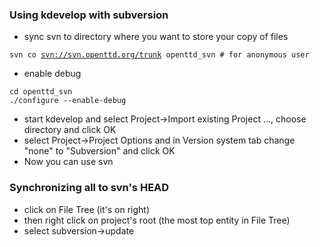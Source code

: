 === Using kdevelop with subversion ===
* sync svn to directory where you want to store your copy of files
 svn co svn://svn.openttd.org/trunk openttd_svn # for anonymous user
* enable debug
 cd openttd_svn
 ./configure --enable-debug
* start kdevelop and select Project->Import existing Project ..., choose directory and click OK
* select Project->Project Options and in Version system tab change "none" to "Subversion" and click OK
* Now you can use svn

=== Synchronizing all to svn's HEAD ===
*click on File Tree (it's on right)
*then right click on project's root (the most top entity in File Tree)
*select subversion->update